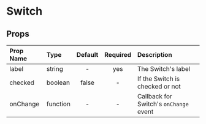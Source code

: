 
<Meta title="MDX|Switch" component={Switch} />

# Switch

<Story name="Switch">
  <div class="component-box">
    <Switch label="I am a Switch click me" />
  </div>
</Story>

<div class="props-table">

## Props

| Prop Name | Type     | Default | Required | Description                              |
| :-------- | :------- | :-----: | :------: | :----------------------------------------|
| label     | string   |    -    |   yes    | The Switch's label                     |
| checked   | boolean  |  false  |    -     | If the Switch is checked or not        |
| onChange  | function |    -    |    -     | Callback for Switch's `onChange` event |

</div>
